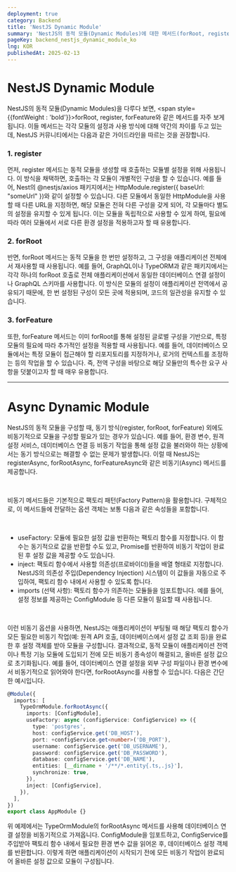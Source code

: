 ```yaml
---
deployment: true
category: Backend
title: 'NestJS Dynamic Module'
summary: 'NestJS의 동적 모듈(Dynamic Modules)에 대한 메서드(forRoot, register, forFeature) 사용방법을 알아봅시다.'
pageKey: backend_nestjs_dynamic_module_ko
lng: KOR
publishedAt: 2025-02-13
---
```


# NestJS Dynamic Module

NestJS의 동적 모듈(Dynamic Modules)을 다루다 보면, <span style={{fontWeight : 'bold'}}>forRoot, register, forFeature</span>와 같은 메서드를 자주 보게 됩니다. 이들 메서드는 각각 모듈의 설정과 사용 방식에 대해 약간의 차이를 두고 있는데, NestJS 커뮤니티에서는 다음과 같은 가이드라인을 따르는 것을 권장합니다.

### 1. register

먼저, register 메서드는 동적 모듈을 생성할 때 호출하는 모듈별 설정을 위해 사용됩니다. 이 방식을 채택하면, 호출하는 각 모듈이 개별적인 구성을 할 수 있습니다. 예를 들어, Nest의 @nestjs/axios 패키지에서는 <codeline>HttpModule.register\(\{ baseUrl: "someUrl" \}\)</codeline>와 같이 설정할 수 있습니다. 다른 모듈에서 동일한 HttpModule을 사용할 때 다른 URL을 지정하면, 해당 모듈은 전혀 다른 구성을 갖게 되어, 각 모듈마다 별도의 설정을 유지할 수 있게 됩니다. 이는 모듈을 독립적으로 사용할 수 있게 하여, 필요에 따라 여러 모듈에서 서로 다른 환경 설정을 적용하고자 할 때 유용합니다.

### 2. forRoot

반면, forRoot 메서드는 동적 모듈을 한 번만 설정하고, 그 구성을 애플리케이션 전체에서 재사용할 때 사용됩니다. 예를 들어, GraphQL이나 TypeORM과 같은 패키지에서는 각각 하나의 forRoot 호출로 전체 애플리케이션에서 동일한 데이터베이스 연결 설정이나 GraphQL 스키마를 사용합니다. 이 방식은 모듈의 설정이 애플리케이션 전역에서 공유되기 때문에, 한 번 설정된 구성이 모든 곳에 적용되며, 코드의 일관성을 유지할 수 있습니다.

### 3. forFeature

또한, forFeature 메서드는 이미 forRoot를 통해 설정된 글로벌 구성을 기반으로, 특정 모듈의 필요에 따라 추가적인 설정을 적용할 때 사용됩니다. 예를 들어, 데이터베이스 모듈에서는 특정 모듈이 접근해야 할 리포지토리를 지정하거나, 로거의 컨텍스트를 조정하는 등의 작업을 할 수 있습니다. 즉, 전역 구성을 바탕으로 해당 모듈만의 특수한 요구 사항을 덧붙이고자 할 때 매우 유용합니다.

---

# Async Dynamic Module

NestJS의 동적 모듈을 구성할 때, 동기 방식(register, forRoot, forFeature) 외에도 비동기적으로 모듈을 구성할 필요가 있는 경우가 있습니다. 예를 들어, 환경 변수, 원격 설정 서비스, 데이터베이스 연결 등 비동기 작업을 통해 설정 값을 불러와야 하는 상황에서는 동기 방식으로는 해결할 수 없는 문제가 발생합니다. 이럴 때 NestJS는 registerAsync, forRootAsync, forFeatureAsync와 같은 비동기(Async) 메서드를 제공합니다.

<br />

비동기 메서드들은 기본적으로 팩토리 패턴(Factory Pattern)을 활용합니다. 구체적으로, 이 메서드들에 전달하는 옵션 객체는 보통 다음과 같은 속성들을 포함합니다.

<br />

- useFactory: 모듈에 필요한 설정 값을 반환하는 팩토리 함수를 지정합니다. 이 함수는 동기적으로 값을 반환할 수도 있고, Promise를 반환하여 비동기 작업이 완료된 후 설정 값을 제공할 수도 있습니다.
- inject: 팩토리 함수에서 사용할 의존성(프로바이더)들을 배열 형태로 지정합니다. NestJS의 의존성 주입(Dependency Injection) 시스템이 이 값들을 자동으로 주입하여, 팩토리 함수 내에서 사용할 수 있도록 합니다.
- imports (선택 사항): 팩토리 함수가 의존하는 모듈들을 임포트합니다. 예를 들어, 설정 정보를 제공하는 ConfigModule 등 다른 모듈이 필요할 때 사용됩니다.

<br />

이런 비동기 옵션을 사용하면, NestJS는 애플리케이션이 부팅될 때 해당 팩토리 함수가 모든 필요한 비동기 작업(예: 원격 API 호출, 데이터베이스에서 설정 값 조회 등)을 완료한 후 설정 객체를 받아 모듈을 구성합니다. 결과적으로, 동적 모듈이 애플리케이션 전역이나 특정 기능 모듈에 도입되기 전에 모든 비동기 종속성이 해결되고, 올바른 설정 값으로 초기화됩니다. 예를 들어, 데이터베이스 연결 설정을 외부 구성 파일이나 환경 변수에서 비동기적으로 읽어와야 한다면, forRootAsync를 사용할 수 있습니다. 다음은 간단한 예시입니다.

```typescript title="Async Dynamic Module" showLineNumbers
@Module({
  imports: [
    TypeOrmModule.forRootAsync({
      imports: [ConfigModule],
      useFactory: async (configService: ConfigService) => ({
        type: 'postgres',
        host: configService.get('DB_HOST'),
        port: +configService.get<number>('DB_PORT'),
        username: configService.get('DB_USERNAME'),
        password: configService.get('DB_PASSWORD'),
        database: configService.get('DB_NAME'),
        entities: [__dirname + '/**/*.entity{.ts,.js}'],
        synchronize: true,
      }),
      inject: [ConfigService],
    }),
  ],
})
export class AppModule {}
```

위 예제에서는 TypeOrmModule의 forRootAsync 메서드를 사용해 데이터베이스 연결 설정을 비동기적으로 가져옵니다. ConfigModule을 임포트하고, ConfigService를 주입받아 팩토리 함수 내에서 필요한 환경 변수 값을 읽어온 후, 데이터베이스 설정 객체를 반환합니다. 이렇게 하면 애플리케이션이 시작되기 전에 모든 비동기 작업이 완료되어 올바른 설정 값으로 모듈이 구성됩니다.
